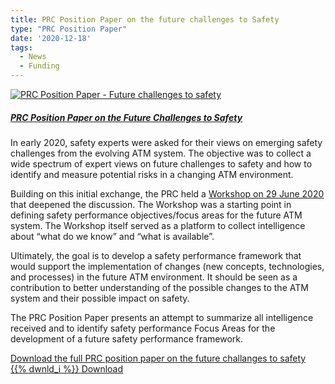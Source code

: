 ```yaml
---
title: PRC Position Paper on the future challenges to Safety
type: "PRC Position Paper"
date: '2020-12-18'
tags:
  - News
  - Funding
---
```


<div class="container">
<div class="row align-items-start">


<div class="col-sm-3">
<div class="card border-0"><a href="/library/pp_prc_2020_12_Challenges_to_Safety.pdf">
  <img class="card-img-top" src="/images/prc/prc_pos1.jpg" alt="PRC Position Paper - Future challenges to safety">
  <div class="card-body"><h5 class="card-title">PRC Position Paper on the Future Challenges to Safety</h5></a><p class="card-text"></p>
</div></div>
</div>

<div class="col-sm-9">
In early 2020, safety experts were asked for their views on emerging safety challenges from the evolving ATM system. The objective was to collect a wide spectrum of expert views on future challenges to safety and how to identify and measure potential risks in a changing ATM environment.

Building on this initial exchange, the PRC held a [Workshop on 29 June 2020](/publications/prc/news/2020_06_29_prc_ws_saf/) that deepened the discussion. The Workshop was a starting point in defining safety performance objectives/focus areas for the future ATM system. The Workshop itself served as a platform to collect intelligence about “what do we know” and “what is available”.

Ultimately, the goal is to develop a safety performance framework that would support the implementation of changes (new concepts, technologies, and processes) in the future ATM environment. It should be seen as a contribution to better understanding of the possible changes to the ATM system and their possible impact on safety.

The PRC Position Paper presents an attempt to summarize all intelligence received and to identify safety performance Focus Areas for the development of a future safety performance framework.

<a href="/library/pp_prc_2020_12_Challenges_to_Safety.pdf" class="btn btn-secondary" role="button" target="_blank"> Download the full PRC position paper on the future challanges to safety <br> {{% dwnld_i %}} Download </a>

</div>

</div></div>